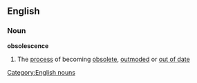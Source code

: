 ==English==
===Noun===
'''obsolescence'''
#The [[process]] of becoming [[obsolete]], [[outmoded]] or [[out of date]]
[[Category:English nouns]]